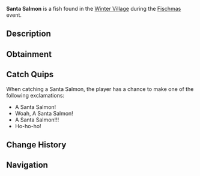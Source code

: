 {{FishInfobox
|image          = Santa Salmon.png
|rarity         = Limited
|event          = Fischmas
|sea            = First Sea
|location       = [[Fischmas]]
|sublocation    = 
|sources        = Basic Present, Fishing Rod, Supreme Present, Unique Present
|radar_location = 
|xp             = 130
|weather        = Rain, Clear
|time           = 
|season         = Spring, Winter
|bait           = Holly Berry
|base_weight    = 20
|base_value     = 120
|weight_range   = 12
|base_chance    = 50
|base_resil     = 70
}}
'''Santa Salmon''' is a {{Rarity|Limited}} fish found in the [[Winter Village]] during the [[Fischmas]] event.

== Description ==
{{Description|Santa Salmons are very old and heavy salmons. They also possess a jolly santa hat and a long white beard. How festive!|Bestiary Entry}}

== Obtainment ==
{{Description|Only can be caught during Fischmas24.|Bestiary Hint}}
{{Fish Availability|
Fischmas/Winter Village
|top_rods      = 
Astralhook Rod\178479.39\419657.15;
Ethereal Prism Rod\169841.05\354157.18;
Leviathan's Fang Rod\158821.19\210704.41;
No-Life Rod\157769.68\157769.68;
Seraphic Rod\156551.21\156551.21;
Training Rod\140000\255263.16;
Fortune Rod\94822.28\222956.73;
Challenger's Rod\155517.65\155517.65;
Depthseeker Rod\143215.21\122219.15;
Rod Of The Forgotten Fang\142966.16\142966.16;
Blazebringer Rod\142187.5\142187.5;
Avalanche Rod\141687.34\109578.72;
Free Spirit Rod\138525.83\138525.83;
Verdant Shear Rod\136179.1\133816.96;
Zeus Rod\133447.92\133447.92;
Rod Of The Depths\129871.07\129871.07;
Rod Of The Exalted One\124282.12\140105.76;
Volcanic Rod\118574.21\101272.59;
Trident Rod\111097.38\111097.38;
Steady Rod\77781.28\55782.86
|recommended   = Ethereal Prism Rod
}}

== Catch Quips ==
When catching a Santa Salmon, the player has a chance to make one of the following exclamations:
* A Santa Salmon!
* Woah, A Santa Salmon!
* A Santa Salmon!!!
* Ho-ho-ho!

== Change History ==
{{Change History|{{subst:Current Version}}}}

== Navigation ==
{{Fish Navbox|Fischmas}}